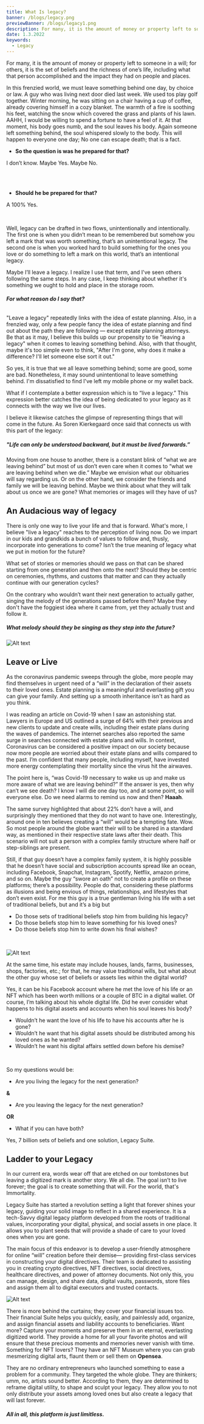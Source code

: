 ```yaml
---
title: What Is legacy?
banner: /blogs/legacy.png
previewBanner: /blogs/legacy1.png
description: For many, it is the amount of money or property left to someone in a will; for others, it is the set of beliefs and the richness of one’s life, including what that person accomplished and the impact they had on people and places.
date: 1.3.2022
keywords:
  - Legacy
---
```


For many, it is the amount of money or property left to someone in a
will; for others, it is the set of beliefs and the richness of one’s
life, including what that person accomplished and the impact they had on
people and places.

In this frenzied world, we must leave something behind one day, by
choice or law. A guy who was living next door died last week. We used
tos play golf together. Winter morning, he was sitting on a chair having
a cup of coffee, already covering himself in a cozy blanket. The warmth
of a fire is soothing his feet, watching the snow which covered the
grass and plants of his lawn. AAHH, I would be willing to spend a
fortune to have a feel of it. At that moment, his body goes numb, and
the soul leaves his body. Again someone left something behind, the soul
whispered slowly to the body. This will happen to everyone one day; No
one can escape death; that is a fact.

- **So the question is was he prepared for that?**

I don’t know. Maybe Yes. Maybe No.

<br />
<br />

- **Should he be prepared for that?**

A 100% Yes.

<br />

Well, legacy can be drafted in two flows, unintentionally and intentionally. The first one is when you didn’t mean to be remembered but somehow you left a mark that was worth something, that’s an unintentional legacy. The second one is when you worked hard to build something for the ones you love or do something to left a mark on this world, that’s an intentional legacy.

Maybe I’ll leave a legacy. I realize I use that term, and I've seen others following the same steps. In any case, I keep thinking about whether it's something we ought to hold and place in the storage room.

###### **_For what reason do I say that?_**

"Leave a legacy" repeatedly links with the idea of estate planning. Also, in a frenzied way, only a few people fancy the idea of estate planning and find out about the path they are following — except estate planning attorneys. Be that as it may, I believe this builds up our propensity to tie "leaving a legacy" when it comes to leaving something behind. Also, with that thought, maybe it's too simple even to think, "After I'm gone, why does it make a difference? I'll let someone else sort it out."

So yes, it is true that we all leave something behind; some are good, some are bad. Nonetheless, it may sound unintentional to leave something behind. I'm dissatisfied to find I've left my mobile phone or my wallet back.

What if I contemplate a better expression which is to “live a legacy.” This expression better catches the idea of being dedicated to your legacy as it connects with the way we live our lives.

I believe it likewise catches the glimpse of representing things that will come in the future. As Soren Kierkegaard once said that connects us with this part of the legacy:

##### **_"Life can only be understood backward, but it must be lived forwards.”_**

Moving from one house to another, there is a constant blink of “what we are leaving behind” but most of us don’t even care when it comes to “what we are leaving behind when we die.” Maybe we envision what our obituaries will say regarding us. Or on the other hand, we consider the friends and family we will be leaving behind. Maybe we think about what they will talk about us once we are gone? What memories or images will they have of us?

## An Audacious way of legacy

There is only one way to live your life and that is forward. What's more, I believe "live a legacy" reaches to the perception of living now. Do we impart in our kids and grandkids a bunch of values to follow and, thusly, incorporate into generations to come? Isn’t the true meaning of legacy what we put in motion for the future?

What set of stories or memories should we pass on that can be shared starting from one generation and then onto the next? Should they be centric on ceremonies, rhythms, and customs that matter and can they actually continue with our generation cycles?

On the contrary who wouldn’t want their next generation to actually gather, singing the melody of the generations passed before them? Maybe they don't have the foggiest idea where it came from, yet they actually trust and follow it.

##### **_What melody should they be singing as they step into the future?_**

![Alt text](/blogs/legacy/shoes.png)

## Leave or Live

As the coronavirus pandemic sweeps through the globe, more people may find themselves in urgent need of a “will” in the declaration of their assets to their loved ones. Estate planning is a meaningful and everlasting gift you can give your family. And setting up a smooth inheritance isn't as hard as you think.

I was reading an article on Covid-19 when I saw an astonishing stat. Lawyers in Europe and US outlined a surge of 64% with their previous and new clients to update and create wills, including their estate plans during the waves of pandemics. The internet searches also reported the same surge in searches connected with estate plans and wills. In context, Coronavirus can be considered a positive impact on our society because now more people are worried about their estate plans and wills compared to the past. I’m confident that many people, including myself, have invested more energy contemplating their mortality since the virus hit the airwaves.

The point here is, “was Covid-19 necessary to wake us up and make us more aware of what we are leaving behind?” If the answer is yes, then why can’t we see death? I know I will die one day too, and at some point, so will everyone else. Do we need alarms to remind us now and then? **Haaah**.

The same survey highlighted that about 22% don’t have a will, and surprisingly they mentioned that they do not want to have one. Interestingly, around one in ten believes creating a “will” would be a tempting fate. Wow. So most people around the globe want their will to be shared in a standard way, as mentioned in their respective state laws after their death. This scenario will not suit a person with a complex family structure where half or step-siblings are present.

Still, if that guy doesn’t have a complex family system, it is highly possible that he doesn’t have social and subscription accounts spread like an ocean, including Facebook, Snapchat, Instagram, Spotify, Netflix, amazon prime, and so on. Maybe the guy “swore an oath” not to create a profile on these platforms; there’s a possibility. People do that, considering these platforms as illusions and being envious of things, relationships, and lifestyles that don’t even exist. For me this guy is a true gentleman living his life with a set of traditional beliefs, but and it’s a big but

- Do those sets of traditional beliefs stop him from building his legacy?
- Do those beliefs stop him to leave something for his loved ones?
- Do those beliefs stop him to write down his final wishes?

<br />

![Alt text](/blogs/legacy/mountain.png)

At the same time, his estate may include houses, lands, farms, businesses, shops, factories, etc.; for that, he may value traditional wills, but what about the other guy whose set of beliefs or assets lies within the digital world?

Yes, it can be his Facebook account where he met the love of his life or an NFT which has been worth millions or a couple of BTC in a digital wallet. Of course, I’m talking about his whole digital life. Did he ever consider what happens to his digital assets and accounts when his soul leaves his body?

- Wouldn’t he want the love of his life to have his accounts after he is gone?
- Wouldn’t he want that his digital assets should be distributed among his loved ones as he wanted?
- Wouldn’t he want his digital affairs settled down before his demise?

<br />

So my questions would be:

- Are you living the legacy for the next generation?

**&**

- Are you leaving the legacy for the next generation?

**OR**

- What if you can have both?

Yes, 7 billion sets of beliefs and one solution, Legacy Suite.

## Ladder to your Legacy

In our current era, words wear off that are etched on our tombstones but leaving a digitized mark is another story. We all die. The goal isn’t to live forever; the goal is to create something that will. For the world, that's Immortality.

Legacy Suite has started a revolution setting a light that forever shines your legacy, guiding your solid image to reflect in a shared experience. It is a tech-Savvy digital legacy platform developed from the roots of traditional values, incorporating your digital, physical, and social assets in one place. It allows you to plant seeds that will provide a shade of care to your loved ones when you are gone.

The main focus of this endeavor is to develop a user-friendly atmosphere for online “will” creation before their demise— providing first-class services in constructing your digital directives. Their team is dedicated to assisting you in creating crypto directives, NFT directives, social directives, healthcare directives, and power of attorney documents. Not only this, you can manage, design, and share data, digital vaults, passwords, store files and assign them all to digital executors and trusted contacts.

![Alt text](/blogs/legacy/grass.png)

There is more behind the curtains; they cover your financial issues too. Their financial Suite helps you quickly, easily, and painlessly add, organize, and assign financial assets and liability accounts to beneficiaries. Want more? Capture your moments and preserve them in an eternal, everlasting digitized world. They provide a home for all your favorite photos and will ensure that these precious moments and memories never vanish with time. Something for NFT lovers? They have an NFT Museum where you can grab mesmerizing digital arts, flaunt them or sell them on **Opensea**.

They are no ordinary entrepreneurs who launched something to ease a problem for a community. They targeted the whole globe. They are thinkers; umm, no, artists sound better. According to them, they are determined to reframe digital utility, to shape and sculpt your legacy. They allow you to not only distribute your assets among loved ones but also create a legacy that will last forever.

#### **_All in all, this platform is just limitless._**
